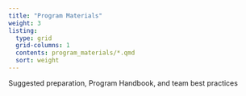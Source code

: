 ```yaml
---
title: "Program Materials"
weight: 3
listing: 
  type: grid
  grid-columns: 1
  contents: program_materials/*.qmd
  sort: weight
---
```


Suggested preparation, Program Handbook, and team best practices
